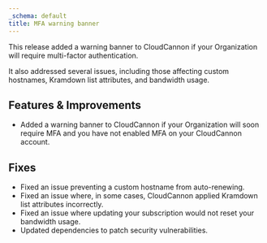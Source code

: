 ```yaml
---
_schema: default
title: MFA warning banner
---
```

This release added a warning banner to CloudCannon if your Organization will require multi-factor authentication.

It also addressed several issues, including those affecting custom hostnames, Kramdown list attributes, and bandwidth usage.

## Features & Improvements

* Added a warning banner to CloudCannon if your Organization will soon require MFA and you have not enabled MFA on your CloudCannon account.

## Fixes

* Fixed an issue preventing a custom hostname from auto-renewing.
* Fixed an issue where, in some cases, CloudCannon applied Kramdown list attributes incorrectly.
* Fixed an issue where updating your subscription would not reset your bandwidth usage.
* Updated dependencies to patch security vulnerabilities.